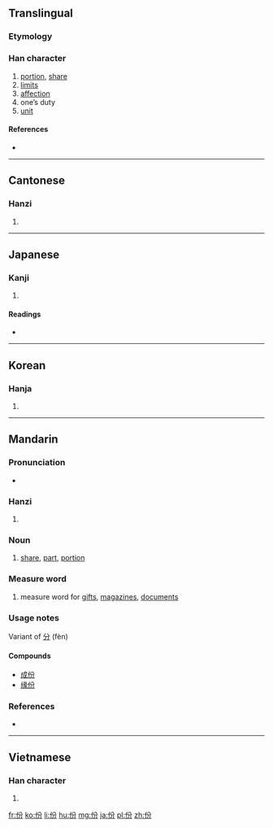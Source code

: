 {{also|彬}}
==Translingual==
{{stroke order}}

===Etymology===

{{Han compound|亻|分|c1=s|c2=p|ls=psc}}

===Han character===
{{Han char|rn=9|rad=人|as=04|sn=6|four=2822<sub>7</sub>|canj=人金尸竹 (OCSH)|ids=⿰[[亻]][[分]]}}

# [[portion]], [[share]]
# [[limits]]
# [[affection]]
# one’s duty
# [[unit]]

====References====
* {{Han ref|kx=0094.260|dkj=00418|dj=0201.020|hdz=10124.120|uh=4EFD|ud=20221|bh=A5F7|bd=42487}}

----

==Cantonese==

===Hanzi===
{{yue-hanzi|jyut=|y=fan6}}

# {{defn|lang=yue|sort=人04}}

----

==Japanese==

===Kanji===
{{ja-kanji|grade=|rs=人04}}

# {{defn|lang=ja|sort=人04}}

====Readings====
* {{ja-readings|on=[[ひん]] (hin), [[ふん]] (fun)|kun=[[あきらか]] (akiraka), [[うるわしい]] (uruwashii)}}

----

==Korean==

===Hanja===
{{ko-hanja|hangeul=빈|rv=bin|mr=pin}}

# {{defn|lang=ko|sort=人04}}

----

==Mandarin==

===Pronunciation===
* {{audio|Zh-fèn.ogg|Audio|lang=cmn}}

===Hanzi===
{{cmn-hanzi|pin=[[fèn]] ([[fen4]])|wg=fen<sup>4</sup>}}

# {{defn|lang=cmn|sort=人04}}

===Noun===
{{cmn-noun|ts|pin=fèn|pint=fen4|rs=人04}}

# [[share]], [[part]], [[portion]]

===Measure word===
{{cmn-mw|ts|pin=fèn|pint=fen4|rs=人04}}

# measure word for [[gifts]], [[magazines]], [[documents]]


===Usage notes===

Variant of [[分]] (fèn)

====Compounds====
* [[成份]]
* [[缘份]]

===References===
* {{cite web
| url = http://www.mdbg.net/chindict/chindict.php?page=worddict&wdrst=0&wdqb=份
| title = 份
| work = MDBG English to Chinese dictionary ( Based on CC-CEDICT )
| language = Mandarin/English
| accessdate = 2014-03-01}}

----

==Vietnamese==

===Han character===
{{vi-hantu|[[phần]], [[phân]]|rs=人04}}

# {{defn|lang=vi|sort=人04}}

[[fr:份]]
[[ko:份]]
[[li:份]]
[[hu:份]]
[[mg:份]]
[[ja:份]]
[[pl:份]]
[[zh:份]]